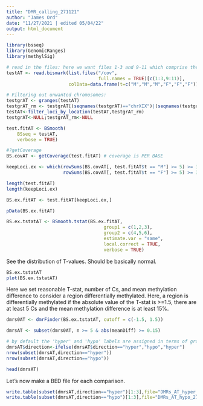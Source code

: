 ```yaml
---
title: "DMR_calling_271121"
author: "James Ord"
date: "11/27/2021 | edited 05/04/22"
output: html_document
---
```


```r
library(bsseq)
library(GenomicRanges)
library(methylSig)
```
```r
# read in the files: here we want files 1-3 and 9-11 which comprise the population comparison.
testAT <- read.bismark(list.files("/cov",
                                  full.names = TRUE)[c(1:3,9:11)],
                       colData=data.frame(t=c("M","M","M","F","F","F")))

# Filtering out unwanted chromosomes:
testgrAT <- granges(testAT)
testgrAT_rm <- testgrAT[(seqnames(testgrAT)=="chrXIX")|(seqnames(testgrAT)=="chrM")|(seqnames(testgrAT)=="chrY")]
testAT<-filter_loci_by_location(testAT,testgrAT_rm)
testgrAT<-NULL;testgrAT_rm<-NULL
```

```r
test.fitAT <- BSmooth(
    BSseq = testAT, 
    verbose = TRUE)

#?getCoverage
BS.covAT <- getCoverage(test.fitAT) # coverage is PER BASE

keepLoci.ex <- which(rowSums(BS.covAT[, test.fitAT$t == "M"] >= 5) >= 3 &
                     rowSums(BS.covAT[, test.fitAT$t == "F"] >= 5) >= 3)

length(test.fitAT)
length(keepLoci.ex)

BS.ex.fitAT <- test.fitAT[keepLoci.ex,]
```

```r
pData(BS.ex.fitAT)

BS.ex.tstatAT <- BSmooth.tstat(BS.ex.fitAT,
                                    group1 = c(1,2,3),
                                    group2 = c(4,5,6),
                                    estimate.var = "same",
                                    local.correct = TRUE,
                                    verbose = TRUE)


```
See the distribution of T-values. Should be basically normal.
```r
BS.ex.tstatAT
plot(BS.ex.tstatAT)
```
Here we set reasonable T-stat, number of Cs, and mean methylation difference to consider a region differentially methylated.
Here, a region is differentially methylated if the absolute value of the T-stat is >=1.5, there are at least 5 Cs and the mean methylation difference is at least 15%.
```r
dmrs0AT <- dmrFinder(BS.ex.tstatAT, cutoff = c(-1.5, 1.5))

dmrsAT <- subset(dmrs0AT, n >= 5 & abs(meanDiff) >= 0.15)

# by default the 'hyper' and 'hypo' labels are assigned in terms of group 1 vs group 2. I want them the other way around.
dmrsAT$direction<-ifelse(dmrsAT$direction=="hyper","hypo","hyper")
nrow(subset(dmrsAT,direction=="hyper"))
nrow(subset(dmrsAT,direction=="hypo"))

head(dmrsAT)
```
Let's now make a BED file for each comparison.
```r
write.table(subset(dmrsAT,direction=="hyper")[1:3],file="DMRs_AT_hyper_271121.bed",row.names = FALSE,col.names = FALSE,quote=FALSE,sep="\t")
write.table(subset(dmrsAT,direction=="hypo")[1:3],file="DMRs_AT_hypo_271121.bed",row.names = FALSE,col.names = FALSE,quote=FALSE,sep="\t")
```
